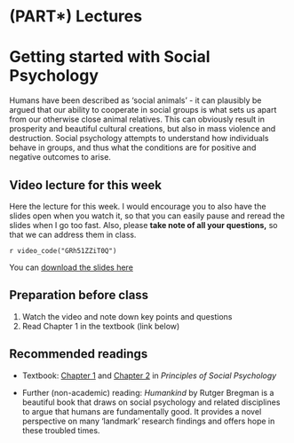 # (PART\*) Lectures {-}

# Getting started with Social Psychology

Humans have been described as 'social animals' - it can plausibly be argued that our ability to cooperate in social groups is what sets us apart from our otherwise close animal relatives. This can obviously result in prosperity and beautiful cultural creations, but also in mass violence and destruction. Social psychology attempts to understand how individuals behave in groups, and thus what the conditions are for positive and negative outcomes to arise.

## Video lecture for this week

Here the lecture for this week. I would encourage you to also have the slides open when you watch it, so that you can easily pause and reread the slides when I go too fast. Also, please **take note of all your questions,** so that we can address them in class.

`r video_code("GRh51ZZiT0Q")`

You can <a href="./files/Lecture_1_-_intro_to_social_psychology.pptx">
download the slides here</a>

## Preparation before class

1. Watch the video and note down key points and questions 
2. Read Chapter 1 in the textbook (link below)

## Recommended readings

* Textbook: [Chapter 1](https://open.lib.umn.edu/socialpsychology/part/chapter-1-introducing-social-psychology/){target="_blank"} and [Chapter 2](https://open.lib.umn.edu/socialpsychology/part/chapter-2-social-learning-and-social-cognition/){target="_blank"} in *Principles of Social Psychology*

* Further (non-academic) reading: *Humankind* by Rutger Bregman is a beautiful book that draws on social psychology and related disciplines to argue that humans are fundamentally good. It provides a novel perspective on many 'landmark' research findings and offers hope in these troubled times.

